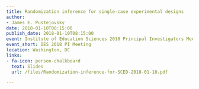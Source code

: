 ```yaml
---
title: Randomization inference for single-case experimental designs
author:
- James E. Pustejovsky
date: 2018-01-10T08:15:00
publish_date: 2018-01-10T08:15:00
event: Institute of Education Sciences 2018 Principal Investigators Meeting
event_short: IES 2018 PI Meeting
location: Washington, DC
links:
- fa-icon: person-chalkboard
  text: Slides
  url: /files/Randomization-inference-for-SCED-2018-01-10.pdf

---
```




